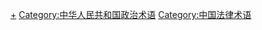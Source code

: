 [[Category:中华人民共和国法律|+]]
[[Category:中华人民共和国政治术语|Category:中华人民共和国政治术语]]
[[Category:中国法律术语|Category:中国法律术语]]